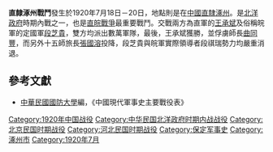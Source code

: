 {{vfd|wggs|date=2022/06/26}}
{{Infobox Military Conflict|
campaign=|
image=|
caption=|
conflict=直隸涿州戰鬥|
date=1920年7月18日－20日|
place=[[中國|中國]][[直隸|直隸]][[涿州|涿州]] |
result=直軍獲勝，皖軍遭到嚴重挫敗|
combatant1=直軍|
combatant2=[[定國軍|定國軍]]（皖軍）| 
commander1=[[王承斌|王承斌]]|
commander2=[[段芝貴|段芝貴]] |
strength1=數萬|
strength2=數萬|
casualties1=|
casualties2=|
}}
'''直隸涿州戰鬥'''發生於1920年7月18日－20日，地點則是在[[中國|中國]][[直隸|直隸]][[涿州|涿州]]。是[[北洋政府|北洋政府]]時期內戰之一，也是[[直皖戰爭|直皖戰爭]]最重要戰鬥。交戰兩方為直軍的[[王承斌|王承斌]]及俗稱皖軍的定國軍[[段芝貴|段芝貴]]，雙方均派出數萬軍隊，最後，王承斌獲勝，並俘虜師長[[曲同豐|曲同豐]]，而另外十五師旅長[[张国溶_(北洋政府将军)|張國溶]]投降，段芝貴與皖軍實際領導者段祺瑞勢力均嚴重消退。
==參考文獻==
*[[中華民國|中華民國]][[國防大學_(臺灣)|國防大學]]編，《中國現代軍事史主要戰役表》

[[Category:1920年中国战役|Category:1920年中国战役]]
[[Category:中华民国北洋政府时期内战战役|Category:中华民国北洋政府时期内战战役]]
[[Category:北京民国时期战役|Category:北京民国时期战役]]
[[Category:河北民国时期战役|Category:河北民国时期战役]]
[[Category:保定军事史|Category:保定军事史]]
[[Category:涿州市|Category:涿州市]]
[[Category:1920年7月|Category:1920年7月]]